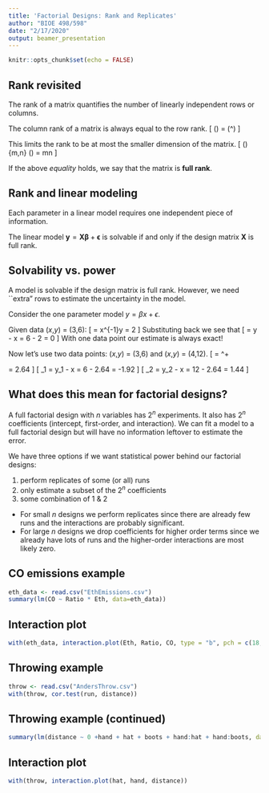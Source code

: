 ```yaml
---
title: 'Factorial Designs: Rank and Replicates'
author: "BIOE 498/598"
date: "2/17/2020"
output: beamer_presentation
---
```


```r
knitr::opts_chunk$set(echo = FALSE)
```

## Rank revisited

The rank of a matrix quantifies the number of linearly independent rows or columns.

The column rank of a matrix is always equal to the row rank.
\[ \mathrm{rank}(\mathbf{X}) = \mathrm{rank}(\mathbf{X}^\mathrm{T}) \]

This limits the rank to be at most the smaller dimension of the matrix.
\[ \mathrm{rank}(\mathbf{X}) \le \min\{m,n\} \quad\mathrm{if}\quad \mathrm{dim}(\mathbf{A}) = m\times n \]

If the above *equality* holds, we say that the matrix is **full rank**.

## Rank and linear modeling

Each parameter in a linear model requires one independent piece of information.

The linear model $\mathbf{y} = \mathbf{X}\mathbf{\beta} + \mathbf{\epsilon}$ is solvable if and only if the design matrix $\mathbf{X}$ is full rank.

## Solvability vs. power

A model is solvable if the design matrix is full rank. However, we need ``extra" rows to estimate the uncertainty in the model.

Consider the one parameter model $y = \beta x + \epsilon$. 

Given data ($x$,$y$) = (3,6):
\[ \hat{\beta} = x^{-1}y = 2 \]
\pause
Substituting back we see that
\[ \epsilon = y - \hat{\beta} x = 6 - 2\times 3 = 0 \]
With one data point our estimate is always exact!

\pause
Now let's use two data points: ($x$,$y$) = (3,6) and ($x$,$y$) = (4,12).
\[ \hat{\beta} = \begin{pmatrix} 3\\4 \end{pmatrix}^+ \begin{pmatrix} 6\\12 \end{pmatrix} = 2.64 \]
\[ \epsilon_1 = y_1 - \hat{\beta} x = 6 - 2.64\times 3 = -1.92 \]
\[ \epsilon_2 = y_2 - \hat{\beta} x = 12 - 2.64\times 4 = 1.44 \]

## What does this mean for factorial designs?

A full factorial design with $n$ variables has $2^n$ experiments. It also has $2^n$ coefficients (intercept, first-order, and interaction). We can fit a model to a full factorial design but will have no information leftover to estimate the error.

We have three options if we want statistical power behind our factorial designs:

1. perform replicates of some (or all) runs
2. only estimate a subset of the $2^n$ coefficients
3. some combination of 1 & 2

\pause
* For small $n$ designs we perform replicates since there are already few runs and the interactions are probably significant.
* For large $n$ designs we drop coefficients for higher order terms since we already have lots of runs and the higher-order interactions are most likely zero.

## CO emissions example

```r
eth_data <- read.csv("EthEmissions.csv")
summary(lm(CO ~ Ratio * Eth, data=eth_data))
```

## Interaction plot

```r
with(eth_data, interaction.plot(Eth, Ratio, CO, type = "b", pch = c(18,24,22), leg.bty = "o", main = "Interaction Plot of Ethanol and air/fuel ratio", xlab = "Ethanol", ylab = "CO emissions"))
```

## Throwing example
\small
```r
throw <- read.csv("AndersThrow.csv")
with(throw, cor.test(run, distance))
```

## Throwing example (continued)
\small
```r
summary(lm(distance ~ 0 +hand + hat + boots + hand:hat + hand:boots, data=throw))
```

## Interaction plot
```r
with(throw, interaction.plot(hat, hand, distance))
```

